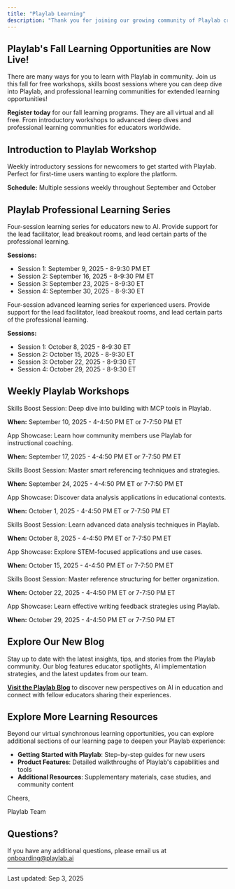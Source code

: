 ```yaml
---
title: "Playlab Learning"
description: "Thank you for joining our growing community of Playlab creators looking to responsibly leverage AI for their contexts. We're excited to learn with you."
---
```


## <Icon icon="leaf-maple" size={24} /> Playlab's Fall Learning Opportunities are Now Live!

There are many ways for you to learn with Playlab in community. Join us this fall for free workshops, skills boost sessions where you can deep dive into Playlab, and professional learning communities for extended learning opportunities!

**Register today** for our fall learning programs. They are all virtual and all free. From introductory workshops to advanced deep dives and professional learning communities for educators worldwide.

## Introduction to Playlab Workshop

<Card title="Intro to Playlab Workshops" icon="play" href="https://calendly.com/playlab-onboarding/playlab-onboarding/">
  Weekly introductory sessions for newcomers to get started with Playlab. Perfect for first-time users wanting to explore the platform.

  **Schedule:** Multiple sessions weekly throughout September and October
</Card>

## Playlab Professional Learning Series

<Card title="Foundation Learning: PLC 101 Series" icon="graduation-cap" href="https://calendly.com/onboarding-playlab/playlab-101-plc-intro-to-building-with-ai">
  Four-session learning series for educators new to AI. Provide support for the lead facilitator, lead breakout rooms, and lead certain parts of the professional learning.

  **Sessions:**

  - Session 1: September 9, 2025 - 8-9:30 PM ET
  - Session 2: September 16, 2025 - 8-9:30 PM ET
  - Session 3: September 23, 2025 - 8-9:30 ET
  - Session 4: September 30, 2025 - 8-9:30 ET
</Card>

<Card title="Advanced Learning: PLC 201 Series" icon="rocket" href="https://calendly.com/onboarding-playlab/playlab-201-october2025">
  Four-session advanced learning series for experienced users. Provide support for the lead facilitator, lead breakout rooms, and lead certain parts of the professional learning.

  **Sessions:**

  - Session 1: October 8, 2025 - 8-9:30 ET
  - Session 2: October 15, 2025 - 8-9:30 ET
  - Session 3: October 22, 2025 - 8-9:30 ET
  - Session 4: October 29, 2025 - 8-9:30 ET
</Card>

## Weekly Playlab Workshops

<Card title="Skills Boost-Building With MCP Tools" icon="wrench" href="https://calendly.com/onboarding-playlab/playlab-skills-boost-building-with-mcp-tools">
  Skills Boost Session: Deep dive into building with MCP tools in Playlab.
  
  **When:** September 10, 2025 - 4-4:50 PM ET or 7-7:50 PM ET
</Card>

<Card title="Apps Spotlight-Instructional Coaching Showcase" icon="users" href="https://calendly.com/onboarding-playlab/playlab-app-showcase-instructional-coaching">
  App Showcase: Learn how community members use Playlab for instructional coaching.
  
  **When:** September 17, 2025 - 4-4:50 PM ET or 7-7:50 PM ET
</Card>

<Card title="Skills Boost-Smart Referencing" icon="link" href="https://calendly.com/onboarding-playlab/playlab-skills-boost-smart-referencing">
  Skills Boost Session: Master smart referencing techniques and strategies.
  
  **When:** September 24, 2025 - 4-4:50 PM ET or 7-7:50 PM ET
</Card>

<Card title="Apps Spotlight-Data Analysis Showcase" icon="database" href="https://calendly.com/onboarding-playlab/playlab-app-showcase-data-analysis">
  App Showcase: Discover data analysis applications in educational contexts.
  
  **When:** October 1, 2025 - 4-4:50 PM ET or 7-7:50 PM ET
</Card>

<Card title="Skills Boost-Data Analysis Best Practices" icon="chart-line" href="https://calendly.com/onboarding-playlab/playlab-skills-boost-data-analysis">
  Skills Boost Session: Learn advanced data analysis techniques in Playlab.

  **When:** October 8, 2025 - 4-4:50 PM ET or 7-7:50 PM ET
</Card>

<Card title="Apps Spotlight-STEM Applications Showcase" icon="atom" href="https://calendly.com/onboarding-playlab/playlab-app-showcase-stem">
  App Showcase: Explore STEM-focused applications and use cases.

  **When:** October 15, 2025 - 4-4:50 PM ET or 7-7:50 PM ET
</Card>

<Card title="Skills Boost-Reference Structuring" icon="file" href="https://calendly.com/onboarding-playlab/skills-boost-reference-structuring">
  Skills Boost Session: Master reference structuring for better organization.

  **When:** October 22, 2025 - 4-4:50 PM ET or 7-7:50 PM ET
</Card>

<Card title="Apps Spotlight-Writing Feedback Showcase" icon="pencil" href="https://calendly.com/onboarding-playlab/playlab-app-showcase-writing-feedback">
  App Showcase: Learn effective writing feedback strategies using Playlab.

  **When:** October 29, 2025 - 4-4:50 PM ET or 7-7:50 PM ET
</Card>

## <Icon icon="newspaper" size={24} /> Explore Our New Blog

Stay up to date with the latest insights, tips, and stories from the Playlab community. Our blog features educator spotlights, AI implementation strategies, and the latest updates from our team.

[**Visit the Playlab Blog**](https://www.playlab.ai/blog/) to discover new perspectives on AI in education and connect with fellow educators sharing their experiences.

## <Icon icon="compass" size={24} /> Explore More Learning Resources

Beyond our virtual synchronous learning opportunities, you can explore additional sections of our learning page to deepen your Playlab experience:

- **Getting Started with Playlab**: Step-by-step guides for new users
- **Product Features**: Detailed walkthroughs of Playlab's capabilities and tools
- **Additional Resources**: Supplementary materials, case studies, and community content

Cheers,

Playlab Team

## <Icon icon="circle-question" size={24} /> Questions?

If you have any additional questions, please email us at [onboarding@playlab.ai](mailto:onboarding@playlab.ai)

---

Last updated: Sep 3, 2025